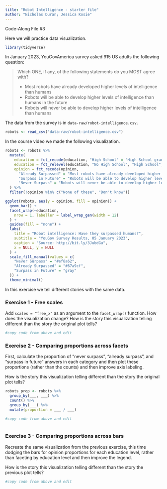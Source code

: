 ```yaml
---
title: "Robot Intelligence - starter file"
author: "Nicholas Duran; Jessica Kosie"
---
```


Code-Along File #3

Here we will practice data visualization.

```r

library(tidyverse)

```

<!-- Change the visualization in three different ways to tell slightly different stories with it each time. -->

In January 2023, YouGovAmerica survey asked 915 US adults the following question:

> Which ONE, if any, of the following statements do you MOST agree with?
>
>- Most robots have already developed higher levels of intelligence than humans
>- Robots will be able to develop higher levels of intelligence than humans in the future
>- Robots will never be able to develop higher levels of intelligence than humans

The data from the survey is in `data-raw/robot-intelligence.csv`.

```r

robots <- read_csv("data-raw/robot-intelligence.csv")

```

In the course video we made the following visualization.

```r

robots <- robots %>%
  mutate(
    education = fct_recode(education, "High School" = "High School graduate", "BA / BS" = "4-year", "Some College" = "Some College", "Graduate" = "Post-grad", "No High School" = "NO HS"),
    education = fct_relevel(education, "No High School", "High School", "Some College", "BA / BS", "Graduate"),
    opinion = fct_recode(opinion,
      "Already Surpassed" = "Most robots have already developed higher levels of intelligence than humans",
      "Surpass in Future" = "Robots will be able to develop higher levels of intelligence than humans in the future",
      "Never Surpass" = "Robots will never be able to develop higher levels of intelligence than humans")
  ) %>% 
  filter(!opinion %in% c("None of these", "Don't know"))

ggplot(robots, aes(y = opinion, fill = opinion)) +
  geom_bar() +
  facet_wrap(~education,
    nrow = 1, labeller = label_wrap_gen(width = 12)
  ) +
  guides(fill = "none") +
  labs(
    title = "Robot intelligence: Have they surpassed humans?",
    subtitle = "YouGov Survey Results, 05 January 2023",
    caption = "Source: http://bit.ly/3JubdGu",
    x = NULL, y = NULL
  ) +
  scale_fill_manual(values = c(
    "Never Surpass" = "#ef8a62",
    "Already Surpassed" = "#67a9cf",
    "Surpass in Future" = "gray"
  )) +
  theme_minimal()

```

In this exercise we tell different stories with the same data.

### Exercise 1 - Free scales

Add `scales = "free_x"` as an argument to the `facet_wrap()` function.
How does the visualization change?
How is the story this visualization telling different than the story the original plot tells?

```r

#copy code from above and edit

```

### Exercise 2 - Comparing proportions across facets

First, calculate the proportion of "never surpass", "already surpass", and "surpass in future" answers in each category and then plot these proportions (rather than the counts) and then improve axis labeling.

How is the story this visualization telling different than the story the original plot tells?

```r

robots_prop <- robots %>%
  group_by(___, ___) %>%
  count() %>%
  group_by(___) %>%
  mutate(proportion = ___ / ___) 

#copy code from above and edit
  
```

### Exercise 3 - Comparing proportions across bars

Recreate the same visualization from the previous exercise, this time dodging the bars for opinion proportions for each education level, rather than faceting by education level and then improve the legend.

How is the story this visualization telling different than the story the previous plot tells?

```r

#copy code from above and edit

```
